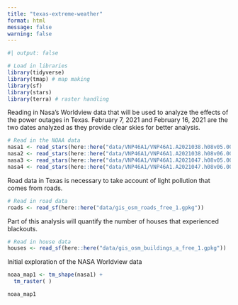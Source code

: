 ```yaml
---
title: "texas-extreme-weather"
format: html
message: false
warning: false
---
```


```r
#| output: false

# Load in libraries
library(tidyverse)
library(tmap) # map making
library(sf)
library(stars)
library(terra) # raster handling
```
Reading in Nasa's Worldview data that will be used to analyze the effects of the power outages in Texas. February 7, 2021 and February 16, 2021 are the two dates analyzed as they provide clear skies for better analysis.
```r
# Read in the NOAA data
nasa1 <- read_stars(here::here("data/VNP46A1/VNP46A1.A2021038.h08v05.001.2021039064328.tif"))
nasa2 <- read_stars(here::here("data/VNP46A1/VNP46A1.A2021038.h08v06.001.2021039064329.tif"))
nasa3 <- read_stars(here::here("data/VNP46A1/VNP46A1.A2021047.h08v05.001.2021048091106.tif"))
nasa4 <- read_stars(here::here("data/VNP46A1/VNP46A1.A2021047.h08v06.001.2021048091105.tif"))
```
Road data in Texas is necessary to take account of light pollution that comes from roads. 
```r
# Read in road data
roads <- read_sf(here::here("data/gis_osm_roads_free_1.gpkg"))

```
Part of this analysis will quantify the number of houses that experienced blackouts.
```r
# Read in house data
houses <- read_sf(here::here("data/gis_osm_buildings_a_free_1.gpkg"))
```


Initial exploration of the NASA Worldview data
```r
noaa_map1 <- tm_shape(nasa1) +
  tm_raster( )

noaa_map1
```

